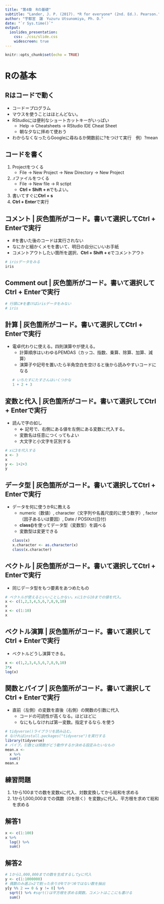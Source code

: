 ```yaml
---
title: "第4章　Rの基礎"
subtitle: "Lander, J. P. (2017). *R for everyone* (2nd. Ed.). Pearson."
author: "宇都宮　譲　Yuzuru Utsunomiya, Ph. D."
date: "`r Sys.time()`"
output:
  ioslides_presentation:
    css: ./css/slide.css
    widescreen: true
---
```


```r
knitr::opts_chunk$set(echo = TRUE)
```

# Rの基本

## Rはコードで動く
+ コード＝プログラム
+ マウスを使うことはほとんどない。
+ RStudioには便利なショートカットキーがいっぱい
    - Help $\rightarrow$ Cheatsheets $\rightarrow$ RStudio IDE Cheat Sheet
    - 朝な夕なに拝めて使おう
+ わからなくなったらGoogleに尋ねるか関数前に?をつけて実行　例）?mean

## コードを書く
1. Projectをつくる
    - File $\rightarrow$ New Project $\rightarrow$ New Directory $\rightarrow$ New Project
2. .rファイルをつくる
    - File $\rightarrow$ New file $\rightarrow$ R sctipt
    - **Ctrl + Shift + n**でもよい。
3. 書いてすぐに**Ctrl + s**
4. **Ctrl + Enter**で実行

## コメント | 灰色箇所がコード。書いて選択して**Ctrl + Enter**で実行
+ #を書いた後のコードは実行されない
+ なにかと細かくメモを書いて、明日の自分にいいお手紙
+ コメントアウトしたい箇所を選択、**Ctrl + Shift + c**でコメントアウト

```r
# irisデータをみる
iris
```

## Comment out | 灰色箇所がコード。書いて選択して**Ctrl + Enter**で実行
```r
# 行頭に#を書けばirisデータをみない
# iris
```

## 計算 | 灰色箇所がコード。書いて選択して**Ctrl + Enter**で実行
+ 電卓代わりに使える。四則演算やが使える。
    - 計算順序はいわゆるPEMDAS（カッコ、指数、乗算、除算、加算、減算）
    - 演算子や記号を置いたら半角空白を空けると後から読みやすいコードになる
```r
# いちたすにたすさんはいくつかな
1 + 2 + 3
```

## 変数と代入 | 灰色箇所がコード。書いて選択して**Ctrl + Enter**で実行
+ 読んで字の如し 
    - **<-** 記号で、右側にある値を左側にある変数に代入する。
    - 変数名は任意につくってもよい
    - 大文字と小文字を区別する

```r
# xに3を代入する
x <- 3
x
y <- 1+2+3
y
```

## データ型 | 灰色箇所がコード。書いて選択して**Ctrl + Enter**で実行
+ データを何に使うかRに教える
    - numeric（数値）, character（文字列や名義尺度的に使う数字）, factor（因子あるいは要因）, Date / POSIXct(日付)
    - **class()**を使ってデータ型（変数型）を調べる
    - 変数型は変更できる
```r
class(x)
x.character <- as.character(x)
class(x.character)
```

## ベクトル | 灰色箇所がコード。書いて選択して**Ctrl + Enter**で実行
+ 同じデータ型をもつ要素をあつめたもの

```r
# ベクトルが使えるといいことしかない。xに1から10までの値を代入。
x <- c(1,2,3,4,5,6,7,8,9,10)
x
x <- c(1:10)
x
```

## ベクトル演算 | 灰色箇所がコード。書いて選択して**Ctrl + Enter**で実行
+ ベクトルどうし演算できる。

```r
x <- c(1,2,3,4,5,6,7,8,9,10)
3*x
log(x)
```

## 関数とパイプ | 灰色箇所がコード。書いて選択して**Ctrl + Enter**で実行
+ 直前（左側）の変数を直後（右側）の関数の引数に代入
    - コードの可読性が高くなる。ほどほどに
    - なにもしなければ第一変数。指定するなら.を使う

```r
# tidyverse()ライブラリを読み込む。
# なければinstall.packages("tidyverse")を実行する
library(tidyverse)
# パイプ。引数とは関数がどう動作するか決める設定みたいなもの
mean.x <- 
  x %>% 
  sum()
mean.x
```

## 練習問題
1. 1から100までの数を変数xに代入、対数変換してから総和を求める
2. 1から1,000,000までの偶数（0を除く）を変数yに代入、平方根を求めて総和を求める

## 解答1 

```r
x <- c(1:100)
x %>% 
  log() %>% 
  sum()
```

## 解答2

```r
# 1から1,000,000までの数を生成するしてyに代入
y <- c(1:1000000)
# 偶数のみ選ぶ=2で割った余りが0でかつ0ではない数を抽出
y[y %% 2 == 0 & y != 0] %>% 
  sqrt() %>% #sqrt()は平方根を求める関数。コメントはここにも書ける
  sum()
```
